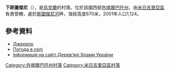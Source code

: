 {{coord|48|41|46|N|23|21|23|E|scale:100000|display=title}}

'''下斯圖傑尼'''（{{lang-uk|Нижній Студений}}），是[[烏克蘭|烏克蘭]]的村落，位於該國西部[[外喀爾巴阡州|外喀爾巴阡州]]，由[[米日吉里亞區|米日吉里亞區]]負責管轄，處於[[斯圖傑尼河|斯圖傑尼河]]畔，海拔高度670米，2001年人口1,124。

==參考資料==
*[http://guide.karpaty.ua/uk/places/nyznij-studenyj Джерело]{{Wayback|url=http://guide.karpaty.ua/uk/places/nyznij-studenyj |date=20201019211201 }}
*[http://weather.in.ua/ua/zakarpatskaja/16906 Погода в селі ]{{Wayback|url=http://weather.in.ua/ua/zakarpatskaja/16906 |date=20161106040255 }}
* [http://www.derev.org.ua/zakarp/nyzhnij_stud.htm Інформація на сайті Дерев'яні Храми України]{{Wayback|url=http://www.derev.org.ua/zakarp/nyzhnij_stud.htm |date=20200224050314 }}

{{DEFAULTSORT:Нижній Студений}}

[[Category:外喀爾巴阡州村落|Category:外喀爾巴阡州村落]]
[[Category:米日吉里亞區村落|Category:米日吉里亞區村落]]


{{Zakarpattia-geo-stub}}